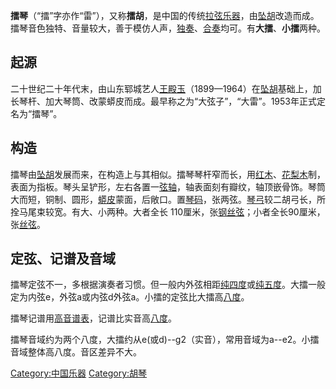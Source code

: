 {{unreferenced|time=2014-12-01T02:32:12+00:00}}
{{Infobox Instrument
|樂器名稱=擂琴
|樂器別稱=雷琴、擂胡、大弦子
|樂器圖像=
|樂器分類=民族樂器
|音域= d/e -- 约2个八度 -- g2
|相關樂器=[[坠胡|坠胡]]，[[板胡|板胡]]，[[椰胡|椰胡]]
|相關知名演奏家= [[宋东安|宋东安]]
|相關條目= 
}}
'''擂琴'''（“擂”字亦作“雷”），又称'''擂胡'''，是中国的传统[[拉弦乐器|拉弦乐器]]，由[[坠胡|坠胡]]改造而成。擂琴音色独特、音量较大，善于模仿人声，[[独奏|独奏]]、[[合奏|合奏]]均可。有'''大擂'''、'''小擂'''两种。

==起源==

二十世纪二十年代末，由山东郓城艺人[[王殿玉|王殿玉]]（1899—1964）在[[坠胡|坠胡]]基础上，加长琴杆、加大琴筒、改蒙蟒皮而成。最早称之为“大弦子”，“大雷”。1953年正式定名为“擂琴”。

==构造==

擂琴由[[坠胡|坠胡]]发展而来，在构造上与其相似。擂琴琴杆窄而长，用[[红木|红木]]、[[花梨木|花梨木]]制，表面为指板。琴头呈铲形，左右各置一[[弦轴|弦轴]]，轴表面刻有瓣纹，轴顶嵌骨饰。琴筒大而短，铜制、圆形，[[蟒皮|蟒皮]]蒙面，后敞口。置[[琴码|琴码]]，张两弦。[[琴弓|琴弓]]较二胡弓长，所拴马尾束较宽。有大、小两种。大者全长 110厘米，张[[钢丝弦|钢丝弦]]；小者全长90厘米，张[[丝弦|丝弦]]。

==定弦、记谱及音域==

擂琴定弦不一，多根据演奏者习惯。但一般内外弦相距[[纯四度|纯四度]]或[[纯五度|纯五度]]。大擂一般定为内弦e，外弦a或内弦d外弦a。小擂的定弦比大擂高[[八度|八度]]。

擂琴记谱用[[高音谱表|高音谱表]]，记谱比实音高[[八度|八度]]。

擂琴音域约为两个八度，大擂约从e(或d)--g2（实音），常用音域为a--e2。小擂音域整体高八度。音区差异不大。

{{中国民族乐器}}
{{Musical-instruments-stub}}

[[Category:中国乐器|Category:中国乐器]]
[[Category:胡琴|Category:胡琴]]